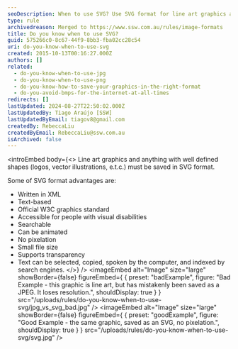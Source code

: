 ```yaml
---
seoDescription: When to use SVG? Use SVG format for line art graphics and well-defined shapes, such as logos, vector illustrations, and more, for high-quality and resolution-preserved results.
type: rule
archivedreason: Merged to https://www.ssw.com.au/rules/image-formats
title: Do you know when to use SVG?
guid: 575266c0-8c67-44f9-8bb3-fba02cc28c54
uri: do-you-know-when-to-use-svg
created: 2015-10-13T00:16:27.000Z
authors: []
related:
  - do-you-know-when-to-use-jpg
  - do-you-know-when-to-use-png
  - do-you-know-how-to-save-your-graphics-in-the-right-format
  - do-you-avoid-bmps-for-the-internet-at-all-times
redirects: []
lastUpdated: 2024-08-27T22:50:02.000Z
lastUpdatedBy: Tiago Araújo [SSW]
lastUpdatedByEmail: tiagov8@gmail.com
createdBy: RebeccaLiu
createdByEmail: RebeccaLiu@ssw.com.au
isArchived: false
---
```


<introEmbed
  body={<>
Line art graphics and anything with well defined shapes (logos, vector illustrations, e.t.c.) must be saved in SVG format.

Some of SVG format advantages are:

* Written in XML
* Text-based
* Official W3C graphics standard
* Accessible for people with visual disabilities
* Searchable
* Can be animated
* No pixelation
* Small file size
* Supports transparency
* Text can be selected, copied, spoken by the computer, and indexed by search engines.
  </>}
/>
<imageEmbed
  alt="Image"
  size="large"
  showBorder={false}
  figureEmbed={ {
    preset: "badExample",
    figure: "Bad Example - this graphic is line art, but has mistakenly been saved as a JPEG. It loses resolution.",
    shouldDisplay: true
  } }
  src="/uploads/rules/do-you-know-when-to-use-svg/jpg_vs_svg_bad.jpg"
/>
<imageEmbed
  alt="Image"
  size="large"
  showBorder={false}
  figureEmbed={ {
    preset: "goodExample",
    figure: "Good Example - the same graphic, saved as an SVG, no pixelation.",
    shouldDisplay: true
  } }
  src="/uploads/rules/do-you-know-when-to-use-svg/svg.jpg"
/>
